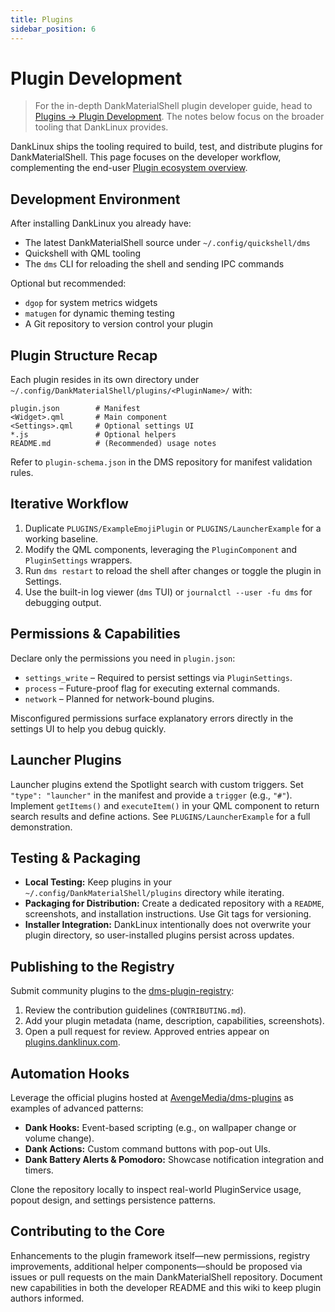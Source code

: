 ```yaml
---
title: Plugins
sidebar_position: 6
---
```


# Plugin Development

> For the in-depth DankMaterialShell plugin developer guide, head to [Plugins → Plugin Development](/docs/dankmaterialshell/plugins-types). The notes below focus on the broader tooling that DankLinux provides.

DankLinux ships the tooling required to build, test, and distribute plugins for DankMaterialShell. This page focuses on the developer workflow, complementing the end-user [Plugin ecosystem overview](/docs/dankmaterialshell/plugins-overview).

## Development Environment

After installing DankLinux you already have:

- The latest DankMaterialShell source under `~/.config/quickshell/dms`
- Quickshell with QML tooling
- The `dms` CLI for reloading the shell and sending IPC commands

Optional but recommended:

- `dgop` for system metrics widgets
- `matugen` for dynamic theming testing
- A Git repository to version control your plugin

## Plugin Structure Recap

Each plugin resides in its own directory under `~/.config/DankMaterialShell/plugins/<PluginName>/` with:

```
plugin.json        # Manifest
<Widget>.qml       # Main component
<Settings>.qml     # Optional settings UI
*.js               # Optional helpers
README.md          # (Recommended) usage notes
```

Refer to `plugin-schema.json` in the DMS repository for manifest validation rules.

## Iterative Workflow

1. Duplicate `PLUGINS/ExampleEmojiPlugin` or `PLUGINS/LauncherExample` for a working baseline.
2. Modify the QML components, leveraging the `PluginComponent` and `PluginSettings` wrappers.
3. Run `dms restart` to reload the shell after changes or toggle the plugin in Settings.
4. Use the built-in log viewer (`dms` TUI) or `journalctl --user -fu dms` for debugging output.

## Permissions & Capabilities

Declare only the permissions you need in `plugin.json`:

- `settings_write` – Required to persist settings via `PluginSettings`.
- `process` – Future-proof flag for executing external commands.
- `network` – Planned for network-bound plugins.

Misconfigured permissions surface explanatory errors directly in the settings UI to help you debug quickly.

## Launcher Plugins

Launcher plugins extend the Spotlight search with custom triggers. Set `"type": "launcher"` in the manifest and provide a `trigger` (e.g., `"#"`). Implement `getItems()` and `executeItem()` in your QML component to return search results and define actions. See `PLUGINS/LauncherExample` for a full demonstration.

## Testing & Packaging

- **Local Testing:** Keep plugins in your `~/.config/DankMaterialShell/plugins` directory while iterating.
- **Packaging for Distribution:** Create a dedicated repository with a `README`, screenshots, and installation instructions. Use Git tags for versioning.
- **Installer Integration:** DankLinux intentionally does not overwrite your plugin directory, so user-installed plugins persist across updates.

## Publishing to the Registry

Submit community plugins to the [dms-plugin-registry](https://github.com/AvengeMedia/dms-plugin-registry):

1. Review the contribution guidelines (`CONTRIBUTING.md`).
2. Add your plugin metadata (name, description, capabilities, screenshots).
3. Open a pull request for review. Approved entries appear on [plugins.danklinux.com](https://plugins.danklinux.com/).

## Automation Hooks

Leverage the official plugins hosted at [AvengeMedia/dms-plugins](https://github.com/AvengeMedia/dms-plugins) as examples of advanced patterns:

- **Dank Hooks:** Event-based scripting (e.g., on wallpaper change or volume change).
- **Dank Actions:** Custom command buttons with pop-out UIs.
- **Dank Battery Alerts & Pomodoro:** Showcase notification integration and timers.

Clone the repository locally to inspect real-world PluginService usage, popout design, and settings persistence patterns.

## Contributing to the Core

Enhancements to the plugin framework itself—new permissions, registry improvements, additional helper components—should be proposed via issues or pull requests on the main DankMaterialShell repository. Document new capabilities in both the developer README and this wiki to keep plugin authors informed.
